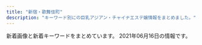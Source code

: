 ```yaml
---
title: "新宿・歌舞伎町"
description: "キーワード別にの巨乳アジアン・チャイナエステ嬢情報をまとめました。"
---
```


新着画像と新着キーワードをまとめています。
2021年06月16日の情報です。

<DmmAffiliateIns />
<KeywordTable
  shops={
    [
    {
        "img_links": [
            "http://aes-aroma.com/staff/yuri/01.jpg",
            "http://aes-aroma.com/staff/ai/01.jpg",
            "http://aes-aroma.com/staff/yoko/01.jpg",
            "http://aes-aroma.com/staff/mimi/01.jpg",
            "http://aes-aroma.com/img/ttl_tnew.png",
            "http://aes-aroma.com/staff/kaori/01.jpg",
            "http://aes-aroma.com/img/ttl_rec.png",
            "http://aes-aroma.com/staff/megumi/01.jpg",
            "http://aes-aroma.com/img/ttl_staff.png",
            "http://aes-aroma.com/i/files/homeimg.jpg",
            "http://aes-aroma.com/staff/nana/01.jpg",
            "http://aes-aroma.com/staff/koko/01.jpg",
            "http://aes-aroma.com/staff/miki/01.jpg",
            "http://aes-aroma.com/img/ttl_mobile.png",
            "http://aes-aroma.com/img/ttl_pickup.png",
            "http://aes-aroma.com/pic/head.png",
            "http://aes-aroma.com/staff/yoko/02.jpg"
        ],
        "keywords": {
            "C": 18
        },
        "name": "\u7652\u3057\u306e\u5bbf",
        "station": "JR\u65b0\u5bbf\u99c5\u5357\u53e3",
        "url": "http://aes-aroma.com/"
    },
    {
        "url": "http://clear-es.net/",
        "name": "CLEAR-\u30af\u30ea\u30a2-",
        "station": "\u897f\u6b66\u65b0\u5bbf\u99c5\u5317\u53e3",
        "keywords": {
            "89": 1,
            "F": 1,
            "90": 1,
            "D": 8,
            "87": 2,
            "86": 4,
            "C": 3,
            "88": 4
        },
        "img_links": [
            "http://clear-es.net/images/index_01.jpg",
            "http://clear-es.net/my_work/images/pic1.png",
            "http://clear-es.net/images/girls_03.jpg",
            "http://clear-es.net/uploads/c1f6d0346f5cb109ac62c21a58c7deff.jpg",
            "http://clear-es.net/yamituki-n/uploads/images/mmexport1576417470781.jpg",
            "http://clear-es.net/uploads/2aa97908694153fb149943f0b8445352.jpg",
            "http://clear-es.net/uploads/97eb17743f96fd7f0551aab0bedd5e6f.jpg",
            "http://clear-es.net/images/index_18.jpg",
            "http://clear-es.net/images/service_11.jpg",
            "http://clear-es.net/uploads/f426bd85a8f6a9eac87e55b2d44c4bd5.jpg",
            "http://clear-es.net/images/index_23.jpg",
            "http://clear-es.net/images/index_04.jpg",
            "http://clear-es.net/images/index_28_01.jpg",
            "http://clear-es.net/yamituki-n/uploads/images/yui01.jpg",
            "http://clear-es.net/uploads/10299154955d10c3b815a5638a35a934.jpg",
            "http://clear-es.net/images/gallery_11.jpg",
            "http://clear-es.net/images/index_03.jpg",
            "http://clear-es.net/images/index_09.jpg",
            "http://clear-es.net/images/index_25.jpg",
            "http://clear-es.net/uploads/09bdd5637edec4bfa3d47a7e9874640b.jpg",
            "http://clear-es.net/images/index_27.jpg",
            "http://clear-es.net/yamituki-n/uploads/images/satomi21.jpg",
            "http://clear-es.net/yamituki-n/uploads/images/mika03s.jpg",
            "http://clear-es.net/images/index_21.jpg",
            "http://clear-es.net/uploads/a62d7f24a5b9a4fd5aeef678eb24ef4b.jpg",
            "http://clear-es.net/images/index_06.jpg",
            "http://clear-es.net/images/koko_1.jpg",
            "http://clear-es.net/images/girls_13.jpg",
            "http://clear-es.net/images/index_12.jpg",
            "http://clear-es.net/images/index_15.jpg",
            "http://clear-es.net/uploads/c8a6186524d872100cc89c100d1f3728.jpg",
            "http://clear-es.net/images/index_02.jpg",
            "http://clear-es.net/images/index_20.jpg",
            "http://clear-es.net/images/index_08.jpg",
            "http://clear-es.net/images/index_11.jpg",
            "http://clear-es.net/images/index_17.jpg",
            "http://clear-es.net/uploads/0141717ce8be90c90f41c0c8eb5c92fe.jpg",
            "http://clear-es.net/uploads/cec0ed392fe00d8e3ff867c0625809e6.jpg",
            "http://clear-es.net/yamituki-n/uploads/images/rika55ss.jpg",
            "http://clear-es.net/yamituki-n/uploads/images/satomi2.jpg",
            "http://clear-es.net/yamituki-n/uploads/images/emi3.jpg",
            "http://clear-es.net/images/girls_11.jpg",
            "http://clear-es.net/yamituki-n/uploads/images/mimi-01s.jpg",
            "http://clear-es.net/images/index_10.jpg",
            "http://clear-es.net/yamituki-n/uploads/images/rena02.jpg",
            "http://clear-es.net/images/index_24.jpg",
            "http://clear-es.net/images/index_19.jpg",
            "http://clear-es.net/yamituki-n/uploads/images/juri01s.jpg",
            "http://clear-es.net/uploads/f73e8f67358edf8e94cf35d345a7af08.jpg",
            "http://clear-es.net/images/index_05.jpg",
            "http://clear-es.net/images/index_26.jpg",
            "http://clear-es.net/uploads/22c8968348a9acc2dfc9ab0aecb09c27.jpg",
            "http://clear-es.net/uploads/d1dd85f8fb55d0e70a55a6dafa8ff601.jpg",
            "http://clear-es.net/yamituki-n/uploads/images/rena01.jpg",
            "http://clear-es.net/images/index_07.jpg",
            "http://clear-es.net/images/index_14.jpg",
            "http://clear-es.net/images/index_13.jpg",
            "http://clear-es.net/images/index_28.jpg"
        ]
    },
    {
        "img_links": [],
        "name": "\u65b0\u5bbf\u6975\u4e0a\u30e1\u30f3\u30ba\u30a8\u30b9\u30c6",
        "station": "JR\u65b0\u5bbf\u99c5",
        "url": "https://gokujo.iest.info/",
        "keywords": {}
    },
    {
        "station": "\u65b0\u5bbf\u897f\u53e3\u99c5D5\u51fa\u53e3",
        "keywords": {
            "C": 8
        },
        "name": "RELAIR \uff5e\u30ea\u30ec\u30a2\uff5e",
        "url": "http://in-esthe.com/relair/",
        "img_links": [
            "http://in-esthe.com/relair/img/english-t2.png",
            "http://in-esthe.com/relair/img/p-9.jpg",
            "http://in-esthe.com/relair/img/t-1.png",
            "http://in-esthe.com/relair/img/twitter.png",
            "http://in-esthe.com/relair/img/head.png",
            "http://in-esthe.com/relair/img/p-8.jpg",
            "http://in-esthe.com/relair/img/english-t3.png",
            "http://in-esthe.com/relair/img/t-2.png",
            "http://in-esthe.com/relair/img/kanban4.jpg",
            "http://in-esthe.com/relair/img/tel.png",
            "http://in-esthe.com/relair/img/card-english.png",
            "http://in-esthe.com/relair/img/p-3.jpg",
            "http://in-esthe.com/relair/img/p-2.jpg",
            "http://in-esthe.com/relair/img/english-t6.png",
            "http://in-esthe.com/relair/img/s-1.jpg",
            "http://in-esthe.com/relair/img/p-7.jpg",
            "http://in-esthe.com/relair/img/english-t4.png",
            "http://in-esthe.com/relair/img/fla.png",
            "http://in-esthe.com/relair/img/english-t1.png",
            "http://in-esthe.com/relair/img/fla1.png",
            "http://in-esthe.com/relair/img/p-1-1.jpg",
            "http://in-esthe.com/relair/img/t-3.png",
            "http://in-esthe.com/relair/img/botton.png",
            "http://in-esthe.com/relair/img/newstback.png",
            "http://in-esthe.com/relair/img/p-1.jpg",
            "http://in-esthe.com/relair/img/fla2.png",
            "http://in-esthe.com/relair/img/re.png",
            "http://in-esthe.com/relair/img/p-0.jpg",
            "http://in-esthe.com/relair/img/p-3-1.jpg",
            "http://in-esthe.com/relair/img/english-t5.png"
        ]
    },
    {
        "station": "\u897f\u6b66\u65b0\u5bbf\u99c5\u5317\u53e3",
        "img_links": [
            "http://genkimorimori.este88.com/images/koyuki1.jpg",
            "http://genkimorimori.este88.com/gals/nnana1.jpg",
            "http://genkimorimori.este88.com/images/r02.jpg",
            "http://genkimorimori.este88.com/images/r04.jpg",
            "http://genkimorimori.este88.com/gals/sayuri1.jpg",
            "http://genkimorimori.este88.com/images/ph1.jpg",
            "http://genkimorimori.este88.com/images/kaori1.jpg",
            "http://genkimorimori.este88.com/img/momo1.jpg",
            "http://genkimorimori.este88.com/img/kixyoko1.jpg",
            "http://genkimorimori.este88.com/img/kaori1.jpg",
            "http://genkimorimori.este88.com/img/koyuki1.jpg",
            "http://genkimorimori.este88.com/images/mika1.jpg",
            "http://genkimorimori.este88.com/images/r01.jpg",
            "http://genkimorimori.este88.com/images/kixyoko1.jpg",
            "http://genkimorimori.este88.com/gals/risa1.jpg",
            "http://genkimorimori.este88.com/img/mika1.jpg",
            "http://genkimorimori.este88.com/images/momo1.jpg",
            "http://genkimorimori.este88.com/gals/koko1.jpg"
        ],
        "url": "http://genkimorimori.este88.com/",
        "keywords": {},
        "name": "\u5143\u6c17\u30e2\u30ea\u30e2\u30ea"
    },
    {
        "station": "JR\u65b0\u5bbf\u99c5\u6771\u53e3",
        "url": "http://www.yuuka.info/",
        "keywords": {},
        "name": "\u7652\u83ef \u3086\u3046\u304b",
        "img_links": [
            "http://www.yuuka.info/images/head.jpg",
            "http://www.yuuka.info/images/ta.jpg",
            "http://www.yuuka.info/images/tel.jpg",
            "http://www.yuuka.info/images/int1.jpg",
            "http://www.yuuka.info/img/rina1.jpg",
            "http://www.yuuka.info/images/sys.jpg",
            "http://www.yuuka.info/img/momo1.jpg",
            "http://www.yuuka.info/images/rec2.jpg",
            "http://www.yuuka.info/images/interior_t.jpg",
            "http://www.yuuka.info/images/rec1.jpg",
            "http://www.yuuka.info/img/sayaka1.jpg",
            "http://www.yuuka.info/images/news.jpg",
            "http://www.yuuka.info/images/2.jpg",
            "http://www.yuuka.info/images/1.jpg",
            "http://www.yuuka.info/images/mobile.jpg",
            "http://www.yuuka.info/img/miyu1.jpg",
            "http://www.yuuka.info/images/4.jpg",
            "http://www.yuuka.info/images/staff_t.jpg",
            "http://www.yuuka.info/images/int2.jpg",
            "http://www.yuuka.info/images/up.png",
            "http://www.yuuka.info/images/3.jpg"
        ]
    },
    {
        "station": "JR\u65b0\u5bbf\u99c5\u6771\u53e3",
        "keywords": {
            "C": 8
        },
        "img_links": [
            "http://hi-msg.com/koyuki/img/t-2.png",
            "http://hi-msg.com/koyuki/img/english-t2.png",
            "http://hi-msg.com/koyuki/img/english-t3.png",
            "http://hi-msg.com/koyuki/img/p-2.jpg",
            "http://hi-msg.com/koyuki/img/botton.png",
            "http://hi-msg.com/koyuki/img/t-3.png",
            "http://hi-msg.com/koyuki/img/p-3.jpg",
            "http://hi-msg.com/koyuki/img/p-8-1.jpg",
            "http://hi-msg.com/koyuki/img/p-6.jpg",
            "http://hi-msg.com/koyuki/img/t-1.png",
            "http://hi-msg.com/koyuki/img/kanban4.jpg",
            "http://hi-msg.com/koyuki/img/p-7-1.jpg",
            "http://hi-msg.com/koyuki/img/head.png",
            "http://hi-msg.com/koyuki/img/re.png",
            "http://hi-msg.com/koyuki/img/english-t4.png",
            "http://hi-msg.com/koyuki/img/p-2-1.jpg",
            "http://hi-msg.com/koyuki/img/english-t1.png",
            "http://hi-msg.com/koyuki/img/p-4.jpg",
            "http://hi-msg.com/koyuki/img/p-1.jpg",
            "http://hi-msg.com/koyuki/img/card.png",
            "http://hi-msg.com/koyuki/img/card-english.png",
            "http://hi-msg.com/koyuki/img/p-4-1.jpg",
            "http://hi-msg.com/koyuki/img/english-t5.png",
            "http://hi-msg.com/koyuki/img/p-7.jpg",
            "http://hi-msg.com/koyuki/img/p-3-1.jpg",
            "http://hi-msg.com/koyuki/img/p-10.jpg",
            "http://hi-msg.com/koyuki/img/p-6-1.jpg",
            "http://hi-msg.com/koyuki/img/english-t6.png",
            "http://hi-msg.com/koyuki/img/tel.png",
            "http://hi-msg.com/koyuki/img/p-8.jpg",
            "http://hi-msg.com/koyuki/img/newstback.png",
            "http://hi-msg.com/koyuki/img/kanban4s.jpg",
            "http://hi-msg.com/koyuki/img/p-0.jpg",
            "http://hi-msg.com/koyuki/img/tit.png",
            "http://hi-msg.com/koyuki/img/p-5.jpg",
            "http://hi-msg.com/koyuki/img/p-9.jpg",
            "http://hi-msg.com/koyuki/img/p-11.jpg"
        ],
        "name": "KOYUKI",
        "url": "http://hi-msg.com/koyuki/"
    },
    {
        "station": "JR\u65b0\u5bbf\u99c5\u6771\u53e3",
        "keywords": {
            "C": 2
        },
        "img_links": [
            "http://crystal-est.net/uploads/crystal/2017/03/subvisual_link.png",
            "http://crystal-est.net/uploads/crystal/2018/05/webwxgetmsgimg.jpeg",
            "http://crystal-est.net/uploads/crystal/2017/03/btn_top_02.png",
            "http://ruby-es.com/uploads/rubyes/2017/02/img_info_02.png",
            "http://crystal-est.net/uploads/crystal/2018/08/wechatimg49.jpeg",
            "http://crystal-est.net/uploads/crystal/2018/08/wechatimg51.jpeg",
            "http://crystal-est.net/uploads/crystal/2017/03/bnr_side_032.png",
            "http://ruby-es.com/uploads/rubyes/2017/02/img_info_01.png",
            "http://crystal-est.net/uploads/crystal/2017/03/subvisual_qa.png",
            "http://crystal-est.net/uploads/crystal/images/subvisual_staff.png",
            "http://crystal-est.net/uploads/crystal/images/no-photo.jpg",
            "http://crystal-est.net/uploads/crystal/2018/07/wechatimg125.jpeg",
            "http://crystal-est.net/uploads/crystal/2018/07/wechatimg31.jpeg",
            "http://crystal-est.net/uploads/crystal/2017/04/leftmovie.png",
            "http://crystal-est.net/uploads/crystal/2018/07/wechatimg26.jpeg",
            "http://crystal-est.net/uploads/crystal/2020/12/img_6902.jpg",
            "http://crystal-est.net/uploads/crystal/2017/03/subvisual_magazine1.png",
            "http://crystal-est.net/uploads/crystal/2020/12/img_6830.jpg",
            "http://crystal-est.net/uploads/crystal/2017/03/treatment2.png",
            "http://crystal-est.net/uploads/crystal/2017/03/btn_top_01.png",
            "http://crystal-est.net/uploads/crystal/2017/03/subvisual_reserve.png",
            "http://crystal-est.net/uploads/crystal/2017/03/ruby6.png",
            "http://crystal-est.net/uploads/crystal/2017/03/btn_top_03.png",
            "http://crystal-est.net/uploads/crystal/2017/04/bnr_side_01.png",
            "http://crystal-est.net/uploads/crystal/2017/03/subvisual_info.png",
            "http://crystal-est.net/uploads/crystal/2018/07/wechatimg30.jpeg",
            "http://crystal-est.net/uploads/crystal/2018/05/mayu1.jpeg",
            "http://crystal-est.net/uploads/crystal/2017/03/bnr_side_042.png",
            "http://ruby-es.com/uploads/rubyes/2017/02/img_info_04.png",
            "http://crystal-est.net/uploads/crystal/images/p01.png",
            "http://crystal-est.net/uploads/crystal/2017/03/subvisual_contact.png",
            "http://crystal-est.net/uploads/crystal/2017/03/bnr_side_credit1.png",
            "http://crystal-est.net/uploads/crystal/2017/03/bnr_side_052.png",
            "http://crystal-est.net/uploads/crystal/2017/02/ameba.jpg",
            "http://crystal-est.net/uploads/crystal/2017/03/subvisual_enquete1.png",
            "http://ruby-es.com/uploads/rubyes/2017/02/img_info_05.png",
            "http://crystal-est.net/uploads/crystal/2017/02/wifi.jpg",
            "http://crystal-est.net/uploads/crystal/2017/04/web.png",
            "http://crystal-est.net/uploads/crystal/2017/03/icon_flower.png",
            "http://crystal-est.net/uploads/crystal/images/xing.png",
            "http://crystal-est.net/uploads/crystal/images/icon_flower.png",
            "http://ruby-es.com/uploads/rubyes/2017/02/img_info_03.png",
            "http://crystal-est.net/uploads/crystal/2020/11/tel.jpg",
            "http://ruby-es.com/uploads/rubyes/2017/02/img_info_06.png",
            "http://crystal-est.net/uploads/crystal/2017/04/line2.png"
        ],
        "url": "http://crystal-est.net/",
        "name": "\u30af\u30ea\u30b9\u30bf\u30eb"
    },
    {
        "url": "https://shinjuku-mensesthe.com/",
        "name": "\u5915\u9727 \u3086\u3046\u304e\u308a",
        "keywords": {},
        "img_links": [
            "https://shinjuku-mensesthe.com/images/top2.jpg",
            "https://shinjuku-mensesthe.com/images/top3.jpg",
            "https://shinjuku-mensesthe.com/massage/2020/07/31/covit19.jpg",
            "https://shinjuku-mensesthe.com/staff/seira-l1.jpg",
            "https://shinjuku-mensesthe.com/button/staff.png",
            "https://shinjuku-mensesthe.com/staff/kana-l1.jpg",
            "https://shinjuku-mensesthe.com/images/header3.png",
            "https://shinjuku-mensesthe.com/icon/yelp.png",
            "https://shinjuku-mensesthe.com/massage/2020/10/05/yuki-s1.jpg",
            "https://shinjuku-mensesthe.com/staff/shiori-s1.jpg",
            "https://shinjuku-mensesthe.com/staff/hikaru-l1.jpg",
            "https://shinjuku-mensesthe.com/room/room-l4.jpg",
            "https://shinjuku-mensesthe.com/icon/line.png",
            "https://shinjuku-mensesthe.com/staff/seira-s1.jpg",
            "https://shinjuku-mensesthe.com/images/main-sp.jpg",
            "https://shinjuku-mensesthe.com/room/room-l1.jpg",
            "https://shinjuku-mensesthe.com/images/main-small.jpg",
            "https://shinjuku-mensesthe.com/images/top1.jpg",
            "https://shinjuku-mensesthe.com/massage/2020/09/14/hana-s1.jpg",
            "https://shinjuku-mensesthe.com/staff/yuki-l1.jpg",
            "https://shinjuku-mensesthe.com/massage/2020/08/16/riri-s1.jpg",
            "https://shinjuku-mensesthe.com/staff/kana-s1.jpg",
            "https://shinjuku-mensesthe.com/images/clear.png",
            "https://shinjuku-mensesthe.com/staff/arisa-s1.jpg",
            "https://shinjuku-mensesthe.com/staff/yuki-s1.jpg",
            "https://scdn.line-apps.com/n/line_add_friends/btn/ja.png",
            "https://shinjuku-mensesthe.com/staff/hana-s1.jpg",
            "https://shinjuku-mensesthe.com/images/main-top.jpg",
            "https://shinjuku-mensesthe.com/icon/twitter.png",
            "https://shinjuku-mensesthe.com/images/footer-l.png",
            "https://shinjuku-mensesthe.com/staff/hana-l1.jpg",
            "https://shinjuku-mensesthe.com/room/room-l3.jpg",
            "https://shinjuku-mensesthe.com/menu/home.png",
            "https://shinjuku-mensesthe.com/images/qrcode.png",
            "https://shinjuku-mensesthe.com/massage/2020/10/21/risa-s1.jpg",
            "https://shinjuku-mensesthe.com/menu/staff.png",
            "https://shinjuku-mensesthe.com/images/flower.png",
            "https://shinjuku-mensesthe.com/link/mens-esthe.png",
            "https://shinjuku-mensesthe.com/icon/facebook.png",
            "https://shinjuku-mensesthe.com/button/home.png",
            "https://shinjuku-mensesthe.com/massage/2021/03/27/blog.jpg",
            "https://shinjuku-mensesthe.com/room/room-l2.jpg",
            "https://shinjuku-mensesthe.com/menu/info.png",
            "https://shinjuku-mensesthe.com/images/camp.png",
            "https://shinjuku-mensesthe.com/staff/hikaru-s1.jpg",
            "https://shinjuku-mensesthe.com/staff/arisa-l1.jpg",
            "https://shinjuku-mensesthe.com/images/footer-r.png",
            "https://shinjuku-mensesthe.com/button/blog.png",
            "https://shinjuku-mensesthe.com/menu/blog.png"
        ],
        "station": "JR\u65b0\u5bbf\u99c5\u6771\u53e3"
    },
    {
        "name": "\u30b8\u30e5\u30ea\u30a2\u30f3",
        "keywords": {
            "D": 10,
            "86": 10,
            "95": 5,
            "F": 5,
            "84": 5
        },
        "url": "https://mens-esthe.xyz/",
        "img_links": [
            "https://mens-esthe.xyz/staff/eri-s2.jpg",
            "https://mens-esthe.xyz/staff/kana-l2.jpg",
            "https://mens-esthe.xyz/staff/eri-s1.jpg",
            "https://mens-esthe.xyz/staff/yuuka-l2.jpg",
            "https://mens-esthe.xyz/room/room-l7.jpg",
            "https://mens-esthe.xyz/staff/moe-s1.jpg",
            "https://mens-esthe.xyz/images/esthe1.jpg",
            "https://mens-esthe.xyz/images/esthe2.jpg",
            "https://mens-esthe.xyz/staff/kana-l1.jpg",
            "https://mens-esthe.xyz/staff/eri-l1.jpg",
            "https://mens-esthe.xyz/staff/kana-s1.jpg",
            "https://mens-esthe.xyz/staff/yuuka-s1.jpg",
            "https://mens-esthe.xyz/images/clear.png",
            "https://mens-esthe.xyz/room/room-l6.jpg",
            "https://mens-esthe.xyz/staff/kana-s2.jpg",
            "https://mens-esthe.xyz/icon/twitter.png",
            "https://mens-esthe.xyz/images/qrcode.png",
            "https://mens-esthe.xyz/room/room-l3.jpg",
            "https://mens-esthe.xyz/icon/line.png",
            "https://mens-esthe.xyz/images/header3.png",
            "https://mens-esthe.xyz/images/main1.jpg",
            "https://mens-esthe.xyz/room/room-l2.jpg",
            "https://mens-esthe.xyz/staff/yuuka-l1.jpg",
            "https://mens-esthe.xyz/room/room-l1.jpg",
            "https://mens-esthe.xyz/images/main-sp.jpg",
            "https://mens-esthe.xyz/footer/footer-tel.png",
            "https://mens-esthe.xyz/room/room-l8.jpg",
            "https://mens-esthe.xyz/images/esthe3.jpg",
            "https://mens-esthe.xyz/staff/yuuka-s2.jpg",
            "https://mens-esthe.xyz/icon/yelp.png",
            "https://mens-esthe.xyz/icon/facebook.png",
            "https://mens-esthe.xyz/footer/footer-line.png",
            "https://mens-esthe.xyz/images/esthe4.jpg",
            "https://mens-esthe.xyz/room/room-l5.jpg",
            "https://mens-esthe.xyz/shinjuku/2021/06/11/4942043_0.jpg",
            "https://mens-esthe.xyz/footer/footer-staff.png",
            "https://mens-esthe.xyz/room/room-l4.jpg",
            "https://mens-esthe.xyz/staff/moe-l1.jpg",
            "https://mens-esthe.xyz/staff/eri-l2.jpg"
        ],
        "station": "JR\u65b0\u5bbf\u99c5\u6771\u5357\u53e3"
    },
    {
        "img_links": [
            "http://www.yu-yu.work/images/mobile.jpg",
            "http://www.yu-yu.work/images/ac1.jpg",
            "http://www.yu-yu.work/images/staff_t.jpg",
            "http://www.yu-yu.work/images/info.jpg",
            "http://www.yu-yu.work/staff/nana.jpg",
            "http://www.yu-yu.work/images/ac2.jpg",
            "http://www.yu-yu.work/staff/naomi.jpg",
            "http://www.yu-yu.work/images/3.jpg",
            "http://www.yu-yu.work/img/haruka1.jpg",
            "http://www.yu-yu.work/images/2.jpg",
            "http://www.yu-yu.work/images/b1.jpg",
            "http://www.yu-yu.work/images/news.jpg",
            "http://www.yu-yu.work/staff/haruka.jpg",
            "http://www.yu-yu.work/staff/yuina.jpg",
            "http://www.yu-yu.work/images/head.jpg",
            "http://www.yu-yu.work/images/b2.jpg",
            "http://www.yu-yu.work/images/6.jpg",
            "http://www.yu-yu.work/images/int2.png",
            "http://www.yu-yu.work/images/sys4.jpg",
            "http://www.yu-yu.work/img/naomi1.jpg",
            "http://www.yu-yu.work/staff/misaki.jpg",
            "http://www.yu-yu.work/img/yuina1.jpg",
            "http://www.yu-yu.work/images/int1.png",
            "http://www.yu-yu.work/images/sys1.jpg",
            "http://www.yu-yu.work/img/misaki1.jpg",
            "http://www.yu-yu.work/images/interior_t.jpg",
            "http://www.yu-yu.work/images/sys2.jpg",
            "http://www.yu-yu.work/images/5.jpg",
            "http://www.yu-yu.work/images/line.png",
            "http://www.yu-yu.work/images/4.jpg",
            "http://www.yu-yu.work/images/sys3.jpg",
            "http://www.yu-yu.work/img/nana1.jpg"
        ],
        "url": "http://www.yu-yu.work/",
        "station": "\u897f\u6b66\u65b0\u5bbf\u99c5\u5317\u53e3",
        "name": "\u7652 \u3086\u3046",
        "keywords": {}
    },
    {
        "img_links": [],
        "station": "JR\u65b0\u5bbf\u99c5\u6771\u53e3",
        "url": "http://pure-resort.tyo.cm/",
        "name": "\u30d4\u30e5\u30a2\u30ea\u30be\u30fc\u30c8II",
        "keywords": {}
    },
    {
        "url": "http://fairy-girl.work/",
        "keywords": {},
        "img_links": [
            "http://fairy-girl.work/images/int2.jpg",
            "http://fairy-girl.work/images/ac2.jpg",
            "http://fairy-girl.work/images/mobile.jpg",
            "http://fairy-girl.work/img/misa1.jpg",
            "http://fairy-girl.work/img/rika1.jpg",
            "http://fairy-girl.work/images/staff_t.jpg",
            "http://fairy-girl.work/images/sys2.jpg",
            "http://fairy-girl.work/staff/mari.jpg",
            "http://fairy-girl.work/images/11.jpg",
            "http://fairy-girl.work/staff/kiki.jpg",
            "http://fairy-girl.work/images/int1.jpg",
            "http://fairy-girl.work/staff/eri.jpg",
            "http://fairy-girl.work/img/kiki1.jpg",
            "http://fairy-girl.work/staff/misa.jpg",
            "http://fairy-girl.work/img/hitomi1.jpg",
            "http://fairy-girl.work/images/bana0404_4.png",
            "http://fairy-girl.work/staff/yuki.jpg",
            "http://fairy-girl.work/staff/kana.jpg",
            "http://fairy-girl.work/images/ac1.jpg",
            "http://fairy-girl.work/images/line.png",
            "http://fairy-girl.work/staff/rika.jpg",
            "http://fairy-girl.work/images/news.jpg",
            "http://fairy-girl.work/images/tr.jpg",
            "http://fairy-girl.work/staff/hitomi.jpg",
            "http://fairy-girl.work/images/sys5.jpg",
            "http://fairy-girl.work/images/3.jpg",
            "http://fairy-girl.work/images/9.jpg",
            "http://fairy-girl.work/img/eri2.jpg",
            "http://fairy-girl.work/img/kiki2.jpg",
            "http://fairy-girl.work/images/sys1.jpg",
            "http://fairy-girl.work/images/8.jpg",
            "http://fairy-girl.work/staff/rara.jpg",
            "http://fairy-girl.work/images/2.jpg",
            "http://fairy-girl.work/img/eri1.jpg",
            "http://fairy-girl.work/images/7.jpg",
            "http://fairy-girl.work/images/5.jpg",
            "http://fairy-girl.work/img/mari1.jpg",
            "http://fairy-girl.work/img/kana1.jpg",
            "http://fairy-girl.work/images/sys4.jpg",
            "http://fairy-girl.work/img/rara1.jpg",
            "http://fairy-girl.work/images/1.jpg",
            "http://fairy-girl.work/images/sys3.jpg",
            "http://fairy-girl.work/staff/yuyu.jpg",
            "http://fairy-girl.work/images/6.jpg",
            "http://fairy-girl.work/images/12.jpg",
            "http://fairy-girl.work/staff/rina.jpg",
            "http://fairy-girl.work/img/rina1.jpg",
            "http://fairy-girl.work/images/10.jpg",
            "http://fairy-girl.work/img/yuyu1.jpg",
            "http://fairy-girl.work/img/yuki1.jpg",
            "http://fairy-girl.work/images/interior_t.jpg"
        ],
        "name": "Fairy Girl",
        "station": "JR\u65b0\u5bbf\u99c5\u897f\u53e3"
    },
    {
        "name": "sweet-\u30b9\u30a6\u30a3\u30fc\u30c8-",
        "keywords": {
            "D": 6,
            "86": 16,
            "E": 8
        },
        "url": "http://sweety-est.tokyo/",
        "img_links": [
            "http://sweety-est.tokyo/images/tit-sub4.jpg",
            "http://sweety-est.tokyo/images/qr.jpg",
            "http://sweety-est.tokyo/images/m1.jpg",
            "http://sweety-est.tokyo/images/tit-sub1.jpg",
            "http://sweety-est.tokyo/images/a1.jpg",
            "http://sweety-est.tokyo/images/slider-img002.jpg",
            "http://sweety-est.tokyo/images/pp.jpg",
            "http://sweety-est.tokyo/images/r6.jpg",
            "http://sweety-est.tokyo/images/a6.jpg",
            "http://sweety-est.tokyo/images/slider-img001.jpg",
            "http://sweety-est.tokyo/images/r1.jpg",
            "http://sweety-est.tokyo/images/a3.jpg",
            "http://sweety-est.tokyo/images/tit-sub5.jpg",
            "http://sweety-est.tokyo/images/kan.jpg",
            "http://sweety-est.tokyo/images/r5.jpg",
            "http://sweety-est.tokyo/images/cg02.jpg",
            "http://sweety-est.tokyo/images/kan1.jpg",
            "http://sweety-est.tokyo/images/b-online.png",
            "http://sweety-est.tokyo/images/a5.jpg",
            "http://sweety-est.tokyo/images/cg011.jpg",
            "http://sweety-est.tokyo/images/cg08.jpg",
            "http://sweety-est.tokyo/link/menlog.jpg",
            "http://sweety-est.tokyo/images/a7.jpg",
            "http://sweety-est.tokyo/images/r2.jpg",
            "http://sweety-est.tokyo/images/cg01.jpg",
            "http://sweety-est.tokyo/images/sys.jpg",
            "http://sweety-est.tokyo/images/a4.jpg",
            "http://sweety-est.tokyo/images/tit-sub6.jpg",
            "http://sweety-est.tokyo/images/m4.jpg",
            "http://sweety-est.tokyo/images/r3.jpg",
            "http://sweety-est.tokyo/images/cg07.jpg",
            "http://sweety-est.tokyo/images/cg06.jpg",
            "http://sweety-est.tokyo/images/cg04.jpg",
            "http://sweety-est.tokyo/images/m3.jpg",
            "http://sweety-est.tokyo/images/r4.jpg",
            "http://sweety-est.tokyo/images/cg03.jpg",
            "http://sweety-est.tokyo/images/cg05.jpg",
            "http://sweety-est.tokyo/images/a8.jpg",
            "http://sweety-est.tokyo/images/a2.jpg",
            "http://sweety-est.tokyo/images/b-tel.png",
            "http://sweety-est.tokyo/images/tit-sub2.jpg",
            "http://sweety-est.tokyo/images/m2.jpg",
            "http://sweety-est.tokyo/images/slider-img003.jpg",
            "http://sweety-est.tokyo/images/tit-sub3.jpg"
        ],
        "station": "JR\u65b0\u5bbf\u99c5\u897f\u53e3"
    },
    {
        "station": "JR\u65b0\u5bbf\u99c5\u6771\u53e3",
        "name": "\u30ea\u30e9\u30af\u30b7\u30a2\u30fc",
        "img_links": [
            "http://relaxia.work/img/yuki1.jpg",
            "http://relaxia.work/images/ico01.png",
            "http://relaxia.work/images/sp_top.jpg",
            "http://relaxia.work/images/info3.jpg",
            "http://relaxia.work/images/link_nav06.jpg",
            "http://relaxia.work/images/top_slider01.jpg",
            "http://relaxia.work/images/info1.jpg",
            "http://relaxia.work/images/link_nav02.jpg",
            "http://relaxia.work/images/link_nav04.jpg",
            "http://relaxia.work/img/haru1.jpg",
            "http://relaxia.work/images/link_nav01.jpg",
            "http://relaxia.work/images/info2.jpg",
            "http://relaxia.work/images/side_link.jpg",
            "http://relaxia.work/images/link_nav03.jpg",
            "http://relaxia.work/img/sizuka1.jpg",
            "http://relaxia.work/images/note.jpg",
            "http://relaxia.work/images/side_tel.jpg",
            "http://relaxia.work/images/side_mobile.jpg",
            "http://relaxia.work/images/top.png",
            "http://relaxia.work/images/link_nav05.jpg"
        ],
        "url": "http://relaxia.work/",
        "keywords": {}
    },
    {
        "url": "http://www.night.ne.jp/tokyo/gyoen/",
        "keywords": {},
        "name": "\u5fa1\u82d1 -\u304e\u3087\u3048\u3093-",
        "station": "\u65b0\u5bbf\u5fa1\u82d1\u524d\u99c53\u756a\u51fa\u53e3",
        "img_links": [
            "http://www.night.ne.jp/nightnet/img/10.jpg",
            "http://www.night.ne.jp/nightnet/img/1.jpg",
            "http://www.night.ne.jp/nightnet/img/7.jpg",
            "http://www.night.ne.jp/nightnet/img/3.jpg",
            "http://www.night.ne.jp/nightnet/img/17.jpg",
            "http://www.night.ne.jp/_format/W/img/whats_view.jpg",
            "http://www.night.ne.jp/nightnet/img/16.jpg",
            "http://www.night.ne.jp/tokyo/gyoen/img/view_2.jpg",
            "http://www.night.ne.jp/nightnet/img/15.jpg",
            "http://www.night.ne.jp/nightnet/img/12a.jpg",
            "http://www.night.ne.jp/nightnet/img/2.jpg",
            "http://www.night.ne.jp/tokyo/gyoen/img/skill_1.jpg",
            "http://www.night.ne.jp/nightnet/img/6.jpg",
            "http://www.night.ne.jp/tokyo/gyoen/img/index_view.jpg",
            "http://www.night.ne.jp/nightnet/img/13.jpg",
            "http://www.night.ne.jp/tokyo/gyoen/img/index.jpg",
            "http://www.night.ne.jp/nightnet/img/11.jpg",
            "http://www.night.ne.jp/nightnet/img/4.jpg",
            "http://www.night.ne.jp/_format/W/img/whats_news.jpg",
            "http://www.night.ne.jp/nightnet/img/5.jpg",
            "http://www.night.ne.jp/_format/W/img/whats_skill.jpg",
            "http://www.night.ne.jp/tokyo/gyoen/img/skill_2.jpg",
            "http://www.night.ne.jp/tokyo/gyoen/img/index_skill.jpg",
            "http://www.night.ne.jp/tokyo/gyoen/img/view_1.jpg",
            "http://www.night.ne.jp/tokyo/gyoen/img/qr_code.jpg",
            "http://www.night.ne.jp/nightnet/img/8.jpg",
            "http://www.night.ne.jp/_format/W/img/index_enter_1.jpg",
            "http://www.night.ne.jp/tokyo/gyoen/img/skill_3.jpg",
            "http://www.night.ne.jp/nightnet/img/14.jpg",
            "http://www.night.ne.jp/tokyo/gyoen/img/index_top.jpg",
            "http://www.night.ne.jp/tokyo/gyoen/img/view_4.jpg",
            "http://www.night.ne.jp/nightnet/img/9.jpg",
            "http://www.night.ne.jp/tokyo/gyoen/img/view_3.jpg"
        ]
    },
    {
        "url": "http://sakura-relax.net/",
        "name": "\u697d\u697d-\u30e9\u30af\u30e9\u30af-",
        "station": "\u65b0\u5bbf\u4e09\u4e01\u76ee\u99c5E1\u51fa\u53e3",
        "img_links": [
            "http://sakura-relax.net/images/qrc.png",
            "http://sakura-relax.net/images/top-img02.png",
            "http://sakura-relax.net/images/cg04.jpg",
            "http://sakura-relax.net/images/top-img01.png",
            "http://sakura-relax.net/link/menlog.jpg",
            "http://sakura-relax.net/images/cg06.jpg",
            "http://sakura-relax.net/images/kan.jpg",
            "http://sakura-relax.net/images/cg03.jpg",
            "http://sakura-relax.net/images/tel.png",
            "http://sakura-relax.net/images/cg07.jpg"
        ],
        "keywords": {
            "85": 4,
            "86": 4,
            "C": 8,
            "87": 8,
            "E": 8
        }
    },
    {
        "url": "http://aroma-massage.red/",
        "keywords": {
            "D": 16
        },
        "img_links": [
            "http://aroma-massage.red/images/ttl-conceptt.png",
            "http://aroma-massage.red/images/bg-image-consept.png",
            "http://aroma-massage.red/images/ttl-concept.png",
            "http://aroma-massage.red/images/img-therapistt.jpg",
            "http://aroma-massage.red/images/cg02.jpg",
            "http://aroma-massage.red/images/kan.jpg",
            "http://aroma-massage.red/images/txt-header-phonet.png",
            "http://aroma-massage.red/images/qr.jpg",
            "http://aroma-massage.red/images/bnr-sp-campaign01.jpg",
            "http://aroma-massage.red/images/img-header-mainvisual01.jpg",
            "http://aroma-massage.red/images/cg03.jpg",
            "http://aroma-massage.red/images/ttl-qrt.png",
            "http://aroma-massage.red/images/ttl-pickupt.png",
            "http://aroma-massage.red/images/bnr-campaign01.jpg",
            "http://aroma-massage.red/images/ttl-concept2.png",
            "http://aroma-massage.red/images/cg01.jpg",
            "http://aroma-massage.red/images/txt-footer-copyright.png",
            "http://aroma-massage.red/images/acc1.jpg",
            "http://aroma-massage.red/images/cg05.jpg",
            "http://aroma-massage.red/images/ttl-concept2t.png",
            "http://aroma-massage.red/images/txt-header-storeinfo.png",
            "http://aroma-massage.red/images/acc.jpg",
            "http://aroma-massage.red/images/txt-header-phone.png",
            "http://aroma-massage.red/images/ttl-pickup.png",
            "http://aroma-massage.red/images/img-link.jpg",
            "http://aroma-massage.red/images/img-linkt.jpg",
            "http://aroma-massage.red/images/bg-image-consept02.png",
            "http://aroma-massage.red/images/ttl-qr.png",
            "http://aroma-massage.red/images/ttl-link.png",
            "http://aroma-massage.red/images/ttl-information.png",
            "http://aroma-massage.red/images/ttl-therapist.png",
            "http://aroma-massage.red/images/ttl-qrf.png",
            "http://aroma-massage.red/images/img-header-mainvisual01t.jpg",
            "http://aroma-massage.red/images/img-therapist.jpg"
        ],
        "station": "JR\u65b0\u5bbf\u99c5\u6771\u53e3",
        "name": "\u30c6\u30bb\u30e9-Tethera-"
    },
    {
        "keywords": {
            "D": 3,
            "86": 2
        },
        "name": "\u4f73\u7e01 \uff5e\u304b\u3048\u3093\uff5e",
        "img_links": [
            "http://ciretva.xyz/picture/room2.jpg",
            "http://ciretva.xyz/picture/room1.jpg",
            "http://ciretva.xyz/uploads/210601/1-2106011H604649.jpg",
            "http://ciretva.xyz/picture/news.jpg",
            "http://ciretva.xyz/uploads/201021/1-201021155932238.jpg",
            "http://ciretva.xyz/picture/face_bj1.png",
            "http://ciretva.xyz/picture/room4.jpg",
            "http://ciretva.xyz/picture/pick.jpg",
            "http://ciretva.xyz/uploads/201021/1-201021155925315.jpg",
            "http://ciretva.xyz/uploads/201021/1-201021155T02L.jpg",
            "http://ciretva.xyz/uploads/201021/1-201021155T9631.jpg",
            "http://ciretva.xyz/picture/s_staff.png",
            "http://ciretva.xyz/uploads/210601/1-2106011H615V5.jpg",
            "http://ciretva.xyz/picture/room3.jpg",
            "http://ciretva.xyz/picture/top.jpg",
            "http://ciretva.xyz/picture/face.jpg"
        ],
        "station": "\u897f\u6b66\u65b0\u5bbf\u99c5\u5317\u53e3",
        "url": "http://ciretva.xyz/"
    },
    {
        "keywords": {},
        "station": "JR\u65b0\u5bbf\u99c5\u6771\u53e3\u30fb\u6b4c\u821e\u4f0e\u753a",
        "img_links": [
            "https://static.wixstatic.com/media/1f1430_f16ba939f42f47d688a43ba736f9d100~mv2.jpg",
            "https://static.wixstatic.com/media/1f1430_8e7ae52f03b14e31be6ff7b1038f2896~mv2.jpg",
            "https://static.wixstatic.com/media/1f1430_c12fa837f18643e8a167f283f823ecd9~mv2.jpg",
            "https://static.wixstatic.com/media/1f1430_c572ee153c0c46e096e6301fe82e2f11~mv2.jpg",
            "https://static.wixstatic.com/media/1f1430_184f66b9eb914c26b47be78d54152284~mv2.jpg",
            "https://static.wixstatic.com/media/1f1430_d0a7ae614e0b423886aa6d1beca9a87a~mv2.jpg",
            "https://static.wixstatic.com/media/1f1430_e11d2a49cf1a4130a10a3e09053a46fc~mv2.png",
            "https://static.wixstatic.com/media/1f1430_d26df1a13af049c9a7afeac5e58c5323~mv2.jpg",
            "https://static.wixstatic.com/media/1f1430_4ef445c14af547ffb085a4c73252e22c~mv2.jpg",
            "https://static.wixstatic.com/media/1f1430_04f93cdec45f4c4e8d0fa69dc26b3e38~mv2.jpg",
            "https://static.wixstatic.com/media/1f1430_2511e8409a39492bab1eeffd58a5eb1f~mv2.jpg",
            "https://static.wixstatic.com/media/1f1430_5b6db55133674387b978465361d1f5af~mv2.jpg",
            "https://static.wixstatic.com/media/1f1430_890ca68d29e04e7a8c96e4198a653ed3~mv2.jpg",
            "https://static.wixstatic.com/media/1f1430_4b2c5243bdbe40858057386a16dce231~mv2.png",
            "https://static.wixstatic.com/media/1f1430_27c850c6656448c68b705e2a69f8d3e0~mv2.png",
            "https://static.wixstatic.com/media/1f1430_d824a82ebc40424facf31978d80b293b~mv2.png",
            "https://static.wixstatic.com/media/1f1430_e5113a1a86b8410db0438745823a2d2c~mv2.png",
            "https://static.wixstatic.com/media/1f1430_c48456140f404f1eb9a47dfd01d1d032~mv2.jpg",
            "https://static.wixstatic.com/media/1f1430_b6622178bf9c45a68912520b4b2de175~mv2.png",
            "https://static.wixstatic.com/media/1f1430_7ff5719c25b243d18c7fb6db890677f9~mv2.jpg",
            "https://static.wixstatic.com/media/1f1430_f4c9cbbcc36c44f1a8be8eb3138b0b46~mv2.jpg",
            "https://static.wixstatic.com/media/1f1430_704c1cfac22b4288a4aaa588c496ab40~mv2.jpg",
            "https://static.wixstatic.com/media/1f1430_0ea86bd4429f44fa96f0a1277a1c2d6e~mv2.jpg"
        ],
        "name": "\u7fbd\u8863\uff5e\u306f\u3054\u308d\u3082\uff5e",
        "url": "https://www.hagoromo.tokyo/"
    },
    {
        "station": "JR\u65b0\u5bbf\u99c5\u897f\u53e3",
        "name": "\u6c17\u697d",
        "url": "http://yurali.oks.bz/",
        "keywords": {
            "87": 10,
            "86": 10,
            "D": 20,
            "85": 10,
            "E": 10
        },
        "img_links": [
            "http://yurali.oks.bz/images/s_new.png",
            "http://yurali.oks.bz/images/s2.jpg",
            "http://yurali.oks.bz/images/mobile.jpg",
            "http://yurali.oks.bz/images/s3.jpg",
            "http://yurali.oks.bz/images/room2.jpg",
            "http://yurali.oks.bz/photos/sites/48/2020/06/2020063002493351.jpg",
            "http://yurali.oks.bz/images/room3.jpg",
            "http://yurali.oks.bz/photos/sites/48/2021/03/2021033110254811.jpg",
            "http://yurali.oks.bz/images/kanban.jpg",
            "http://yurali.oks.bz/photos/sites/48/2020/09/2020090809341490.jpg",
            "http://yurali.oks.bz/images/room1.jpg",
            "http://yurali.oks.bz/photos/sites/48/2020/09/2020090809341126.jpg",
            "http://yurali.oks.bz/images/acc4.jpg",
            "http://yurali.oks.bz/images/s4.jpg",
            "http://yurali.oks.bz/images/s1.jpg",
            "http://yurali.oks.bz/images/right.jpg",
            "http://yurali.oks.bz/images/acc2.jpg",
            "http://yurali.oks.bz/images/room4.jpg",
            "http://yurali.oks.bz/images/line.jpg",
            "http://yurali.oks.bz/photos/sites/48/2020/09/2020090809340917.jpg",
            "http://yurali.oks.bz/images/top.jpg",
            "http://yurali.oks.bz/images/acc1.jpg",
            "http://yurali.oks.bz/images/content.jpg",
            "http://yurali.oks.bz/images/acc3.jpg",
            "http://yurali.oks.bz/photos/sites/48/2021/03/2021033110254887.jpg"
        ]
    }
]
}
/>
<DmmAffiliateScript />
